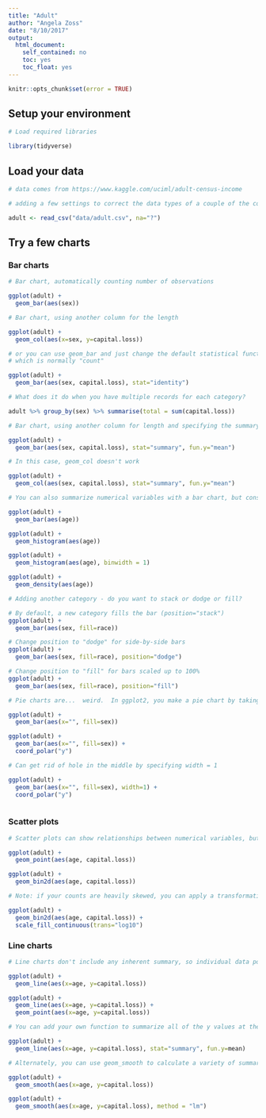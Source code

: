 ```yaml
---
title: "Adult"
author: "Angela Zoss"
date: "8/10/2017"
output: 
  html_document: 
    self_contained: no
    toc: yes
    toc_float: yes
---
```


```r
knitr::opts_chunk$set(error = TRUE)
```

## Setup your environment

```r

# Load required libraries

library(tidyverse)

```

## Load your data

```r

# data comes from https://www.kaggle.com/uciml/adult-census-income

# adding a few settings to correct the data types of a couple of the columns

adult <- read_csv("data/adult.csv", na="?")

```

## Try a few charts

### Bar charts

```r

# Bar chart, automatically counting number of observations

ggplot(adult) +
  geom_bar(aes(sex))

```

```r

# Bar chart, using another column for the length

ggplot(adult) +
  geom_col(aes(x=sex, y=capital.loss))

# or you can use geom_bar and just change the default statistical function ("stat"), 
# which is normally "count"

ggplot(adult) +
  geom_bar(aes(sex, capital.loss), stat="identity")

# What does it do when you have multiple records for each category?

adult %>% group_by(sex) %>% summarise(total = sum(capital.loss))

```


```r

# Bar chart, using another column for length and specifying the summary function

ggplot(adult) +
  geom_bar(aes(sex, capital.loss), stat="summary", fun.y="mean")

# In this case, geom_col doesn't work

ggplot(adult) +
  geom_col(aes(sex, capital.loss), stat="summary", fun.y="mean")

```

```r

# You can also summarize numerical variables with a bar chart, but consider using histogram or density instead

ggplot(adult) +
  geom_bar(aes(age))

ggplot(adult) +
  geom_histogram(aes(age))

ggplot(adult) +
  geom_histogram(aes(age), binwidth = 1)

ggplot(adult) +
  geom_density(aes(age))

```
```r

# Adding another category - do you want to stack or dodge or fill?

# By default, a new category fills the bar (position="stack")
ggplot(adult) +
  geom_bar(aes(sex, fill=race))

# Change position to "dodge" for side-by-side bars
ggplot(adult) +
  geom_bar(aes(sex, fill=race), position="dodge")

# Change position to "fill" for bars scaled up to 100%
ggplot(adult) +
  geom_bar(aes(sex, fill=race), position="fill")

```

```r

# Pie charts are...  weird.  In ggplot2, you make a pie chart by taking a single stacked bar and changing the coordinate system to coord_polar.

ggplot(adult) +
  geom_bar(aes(x="", fill=sex))

ggplot(adult) +
  geom_bar(aes(x="", fill=sex)) +
  coord_polar("y")

# Can get rid of hole in the middle by specifying width = 1

ggplot(adult) +
  geom_bar(aes(x="", fill=sex), width=1) +
  coord_polar("y")



```

### Scatter plots

```r

# Scatter plots can show relationships between numerical variables, but be careful of overplotting (dots stacked on top of each other)

ggplot(adult) +
  geom_point(aes(age, capital.loss))

ggplot(adult) +
  geom_bin2d(aes(age, capital.loss))

# Note: if your counts are heavily skewed, you can apply a transformation on the color scale

ggplot(adult) +
  geom_bin2d(aes(age, capital.loss)) +
  scale_fill_continuous(trans="log10")

```

### Line charts

```r

# Line charts don't include any inherent summary, so individual data points get mapped and connected with a line

ggplot(adult) + 
  geom_line(aes(x=age, y=capital.loss))

ggplot(adult) + 
  geom_line(aes(x=age, y=capital.loss)) +
  geom_point(aes(x=age, y=capital.loss))

# You can add your own function to summarize all of the y values at the same x value

ggplot(adult) + 
  geom_line(aes(x=age, y=capital.loss), stat="summary", fun.y=mean)

# Alternately, you can use geom_smooth to calculate a variety of summary lines

ggplot(adult) + 
  geom_smooth(aes(x=age, y=capital.loss))

ggplot(adult) + 
  geom_smooth(aes(x=age, y=capital.loss), method = "lm")

```
